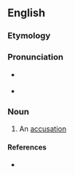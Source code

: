 ==English==

===Etymology===
{{suffix|en|accuse|al}}

===Pronunciation===
* {{a|UK|US}} {{IPA|en|/əˈkjuː.zəl/|/əˈkju.zəl/}}
* {{audio|en|LL-Q1860 (eng)-Vealhurl-accusal.wav|Audio (Southern England)}}

===Noun===
{{en-noun|~}}

# An [[accusation]]

====References====
* {{R:Webster 1913}}